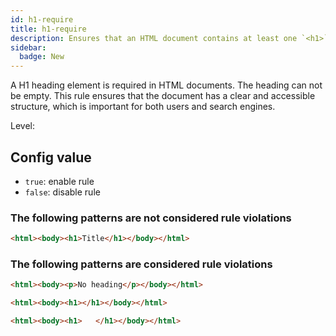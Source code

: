 ```yaml
---
id: h1-require
title: h1-require
description: Ensures that an HTML document contains at least one `<h1>` element for proper document structure and accessibility.
sidebar:
  badge: New
---
```



A H1 heading element is required in HTML documents. The heading can not be empty. This rule ensures that the document has a clear and accessible structure, which is important for both users and search engines.

Level: <Badge text="Warning" variant="caution" />

## Config value

- `true`: enable rule
- `false`: disable rule

### The following patterns are **not** considered rule violations

```html
<html><body><h1>Title</h1></body></html>
```

### The following patterns are considered rule violations

```html
<html><body><p>No heading</p></body></html>
```

```html
<html><body><h1></h1></body></html>
```

```html
<html><body><h1>   </h1></body></html>
```
